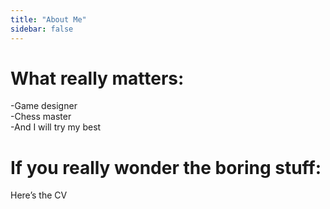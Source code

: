 ```yaml
---
title: "About Me"
sidebar: false 
---
```




# What really matters:
-Game designer \
-Chess master\
-And I will try my best\


# If you really wonder the boring stuff:

Here's the CV\